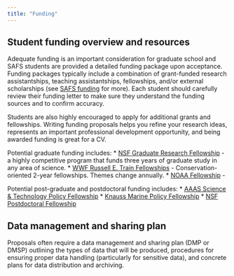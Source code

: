 ```yaml
---
title: "Funding"
---
```


## Student funding overview and resources

Adequate funding is an important consideration for graduate school and SAFS students are provided a detailed funding package upon acceptance. Funding packages typically include a combination of grant-funded research assistantships, teaching assistantships, fellowships, and/or external scholarships (see [SAFS funding](https://fish.uw.edu/students/graduate-program/funding/) for more). Each student should carefully review their funding letter to make sure they understand the funding sources and to confirm accuracy. 

Students are also highly encouraged to apply for additional grants and fellowships. Writing funding proposals helps you refine your research ideas, represents an important professional development opportunity, and being awarded funding is great for a CV. 

Potential graduate funding includes: 
* [NSF Graduate Research Fellowship](https://www.nsfgrfp.org/) - a highly competitive program that funds three years of graduate study in any area of science. 
* [WWF Russell E. Train Fellowships](https://www.worldwildlife.org/projects/russell-e-train-fellowships) - Conservation-oriented 2-year fellowships. Themes change annually. 
* [NOAA Fellowship](https://coast.noaa.gov/fellowship/) - 

Potential post-graduate and postdoctoral funding includes: 
* [AAAS Science & Technology Policy Fellowship](https://www.aaas.org/programs/science-technology-policy-fellowships)
* [Knauss Marine Policy Fellowship](https://seagrant.noaa.gov/communities/students/graduate-fellows/knauss-fellowship-program/)
* [NSF Postdoctoral Fellowship](https://new.nsf.gov/funding/postdocs)

## Data management and sharing plan
Proposals often require a data management and sharing plan (DMP or DMSP) outlining the types of data that will be produced, procedures for ensuring proper data handling (particularly for sensitive data), and concrete plans for data distribution and archiving. 
